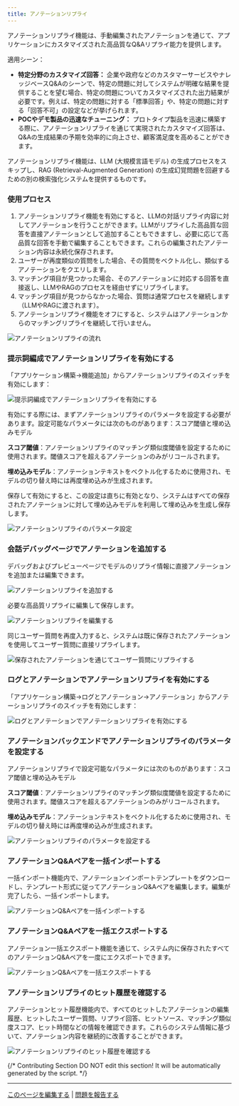 ```yaml
---
title: アノテーションリプライ
---
```



アノテーションリプライ機能は、手動編集されたアノテーションを通じて、アプリケーションにカスタマイズされた高品質なQ&Aリプライ能力を提供します。

適用シーン：

* **特定分野のカスタマイズ回答：** 企業や政府などのカスタマーサービスやナレッジベースQ&Aのシーンで、特定の問題に対してシステムが明確な結果を提供することを望む場合、特定の問題についてカスタマイズされた出力結果が必要です。例えば、特定の問題に対する「標準回答」や、特定の問題に対する「回答不可」の設定などが挙げられます。
* **POCやデモ製品の迅速なチューニング：** プロトタイプ製品を迅速に構築する際に、アノテーションリプライを通じて実現されたカスタマイズ回答は、Q&Aの生成結果の予期を効率的に向上させ、顧客満足度を高めることができます。

アノテーションリプライ機能は、LLM (大規模言語モデル) の生成プロセスをスキップし、RAG (Retrieval-Augmented Generation) の生成幻覚問題を回避するための別の検索強化システムを提供するものです。

### 使用プロセス

1. アノテーションリプライ機能を有効にすると、LLMの対話リプライ内容に対してアノテーションを行うことができます。LLMがリプライした高品質な回答を直接アノテーションとして追加することもできますし、必要に応じて高品質な回答を手動で編集することもできます。これらの編集されたアノテーション内容は永続化保存されます。
2. ユーザーが再度類似の質問をした場合、その質問をベクトル化し、類似するアノテーションをクエリします。
3. マッチング項目が見つかった場合、そのアノテーションに対応する回答を直接返し、LLMやRAGのプロセスを経由せずにリプライします。
4. マッチング項目が見つからなかった場合、質問は通常プロセスを継続します（LLMやRAGに渡されます）。
5. アノテーションリプライ機能をオフにすると、システムはアノテーションからのマッチングリプライを継続して行いません。

![アノテーションリプライの流れ](https://assets-docs.dify.ai/dify-enterprise-mintlify/jp/guides/annotation/7bebcf85d52f65d5649956f47ed33d43.png)

### 提示詞編成でアノテーションリプライを有効にする

「アプリケーション構築->機能追加」からアノテーションリプライのスイッチを有効にします：

![提示詞編成でアノテーションリプライを有効にする](https://assets-docs.dify.ai/dify-enterprise-mintlify/jp/guides/annotation/b467da1fbaa9beb22cfb2a987f51f653.png)

有効にする際には、まずアノテーションリプライのパラメータを設定する必要があります。設定可能なパラメータには次のものがあります：スコア閾値と埋め込みモデル

**スコア閾値**：アノテーションリプライのマッチング類似度閾値を設定するために使用されます。閾値スコアを超えるアノテーションのみがリコールされます。

**埋め込みモデル**：アノテーションテキストをベクトル化するために使用され、モデルの切り替え時には再度埋め込みが生成されます。

保存して有効にすると、この設定は直ちに有効となり、システムはすべての保存されたアノテーションに対して埋め込みモデルを利用して埋め込みを生成し保存します。

![アノテーションリプライのパラメータ設定](https://assets-docs.dify.ai/dify-enterprise-mintlify/jp/guides/annotation/a2c7b82a4f25a96fcdf68c807fb96812.png)

### 会話デバッグページでアノテーションを追加する

デバッグおよびプレビューページでモデルのリプライ情報に直接アノテーションを追加または編集できます。

![アノテーションリプライを追加する](https://assets-docs.dify.ai/dify-enterprise-mintlify/jp/guides/annotation/e064e3dcca3f04e16f5269b169820d2d.png)

必要な高品質リプライに編集して保存します。

![アノテーションリプライを編集する](https://assets-docs.dify.ai/dify-enterprise-mintlify/jp/guides/annotation/b79aabe6e9b336e26ca409a49526501e.png)

同じユーザー質問を再度入力すると、システムは既に保存されたアノテーションを使用してユーザー質問に直接リプライします。

![保存されたアノテーションを通じてユーザー質問にリプライする](https://assets-docs.dify.ai/dify-enterprise-mintlify/jp/guides/annotation/810f640d184227f4918ee197ff906203.png)

### ログとアノテーションでアノテーションリプライを有効にする

「アプリケーション構築->ログとアノテーション->アノテーション」からアノテーションリプライのスイッチを有効にします：

![ログとアノテーションでアノテーションリプライを有効にする](https://assets-docs.dify.ai/dify-enterprise-mintlify/jp/guides/annotation/c74951765f078392924da901008eb815.png)

### アノテーションバックエンドでアノテーションリプライのパラメータを設定する

アノテーションリプライで設定可能なパラメータには次のものがあります：スコア閾値と埋め込みモデル

**スコア閾値**：アノテーションリプライのマッチング類似度閾値を設定するために使用されます。閾値スコアを超えるアノテーションのみがリコールされます。

**埋め込みモデル**：アノテーションテキストをベクトル化するために使用され、モデルの切り替え時には再度埋め込みが生成されます。

![アノテーションリプライのパラメータを設定する](https://assets-docs.dify.ai/dify-enterprise-mintlify/jp/guides/annotation/5bbd94402452e3f4ecc29eb398591585.png)

### アノテーションQ&Aペアを一括インポートする

一括インポート機能内で、アノテーションインポートテンプレートをダウンロードし、テンプレート形式に従ってアノテーションQ&Aペアを編集します。編集が完了したら、一括インポートします。

![アノテーションQ&Aペアを一括インポートする](https://assets-docs.dify.ai/dify-enterprise-mintlify/jp/guides/annotation/ad6497dbe8c93fe9988cf76775434a7c.png)

### アノテーションQ&Aペアを一括エクスポートする

アノテーション一括エクスポート機能を通じて、システム内に保存されたすべてのアノテーションQ&Aペアを一度にエクスポートできます。

![アノテーションQ&Aペアを一括エクスポートする](https://assets-docs.dify.ai/dify-enterprise-mintlify/jp/guides/annotation/4d80d0a9b8056711a2dcdf664c19e840.png)

### アノテーションリプライのヒット履歴を確認する

アノテーションヒット履歴機能内で、すべてのヒットしたアノテーションの編集履歴、ヒットしたユーザー質問、リプライ回答、ヒットソース、マッチング類似度スコア、ヒット時間などの情報を確認できます。これらのシステム情報に基づいて、アノテーション内容を継続的に改善することができます。

![アノテーションリプライのヒット履歴を確認する](https://assets-docs.dify.ai/dify-enterprise-mintlify/jp/guides/annotation/26b6c37dcff225201ea5b4fb712b2d4d.png)

{/*
Contributing Section
DO NOT edit this section!
It will be automatically generated by the script.
*/}

---

[このページを編集する](https://github.com/langgenius/dify-docs/edit/main/ja-jp/documentation/pages/monitor/annotation-reply.mdx) | [問題を報告する](https://github.com/langgenius/dify-docs/issues/new?template=docs.yml)

